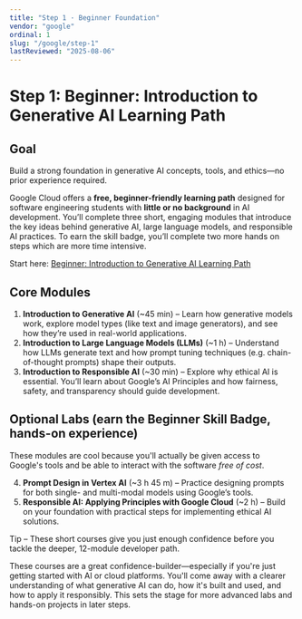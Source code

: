 ```yaml
---
title: "Step 1 · Beginner Foundation"
vendor: "google"
ordinal: 1
slug: "/google/step-1"
lastReviewed: "2025-08-06"
---
```



<StepPageLayout vendor="google" pageKey="step-1">

# Step 1: Beginner: Introduction to Generative AI Learning Path 

## Goal  
Build a strong foundation in generative AI concepts, tools, and ethics—no prior experience required. 

Google Cloud offers a **free, beginner-friendly learning path** designed for software engineering students with **little or no background** in AI development. You’ll complete three short, engaging modules that introduce the key ideas behind generative AI, large language models, and responsible AI practices. To earn the skill badge, you’ll complete two more hands on steps which are more time intensive.  

Start here: [Beginner: Introduction to Generative AI Learning Path](https://www.cloudskillsboost.google/paths/118)

## Core Modules

1. **Introduction to Generative AI** (~45 min) – Learn how generative models work, explore model types (like text and image generators), and see how they’re used in real-world applications.
2. **Introduction to Large Language Models (LLMs)** (~1 h) – Understand how LLMs generate text and how prompt tuning techniques (e.g. chain-of-thought prompts) shape their outputs.  
3. **Introduction to Responsible AI** (~30 min) – Explore why ethical AI is essential. You’ll learn about Google’s AI Principles and how fairness, safety, and transparency should guide development.

## Optional Labs (earn the Beginner Skill Badge, hands-on experience)
These modules are cool because you'll actually be given access to Google's tools and be able to interact with the software *free of cost*.

4. **Prompt Design in Vertex AI** (~3 h 45 m) – Practice designing prompts for both single- and multi-modal models using Google’s tools.
5. **Responsible AI: Applying Principles with Google Cloud** (~2 h) – Build on your foundation with practical steps for implementing ethical AI solutions.

<div className="bg-blue-50 rounded-lg p-6">
Tip – These short courses give you just enough confidence before you tackle the deeper, 12-module developer path.
</div>

These courses are a great confidence-builder—especially if you're just getting started with AI or cloud platforms. You'll come away with a clearer understanding of what generative AI can do, how it's built and used, and how to apply it responsibly. This sets the stage for more advanced labs and hands-on projects in later steps. 

</StepPageLayout>
